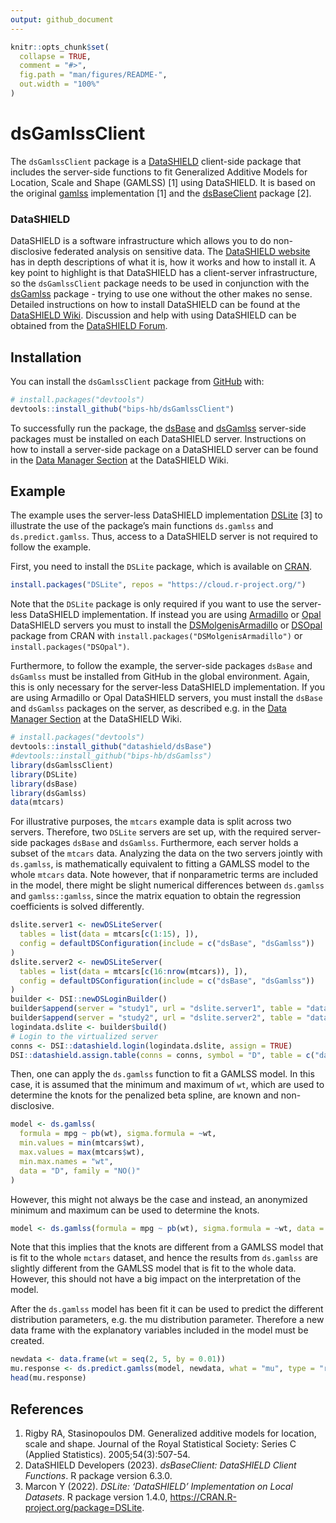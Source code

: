```yaml
---
output: github_document
---
```


<!-- README.md is generated from README.Rmd. Please edit that file -->

```r
knitr::opts_chunk$set(
  collapse = TRUE,
  comment = "#>",
  fig.path = "man/figures/README-",
  out.width = "100%"
)
```

# dsGamlssClient

<!-- badges: start -->

<!-- badges: end -->

The `dsGamlssClient` package is a [DataSHIELD](https://www.datashield.org) client-side package that includes the server-side functions to fit Generalized Additive Models for Location, Scale and Shape (GAMLSS) [1] using DataSHIELD. It is based on the original [gamlss](https://cran.r-project.org/package=gamlss) implementation [1] and the [dsBaseClient](https://github.com/datashield/dsBaseClient) package [2].

### DataSHIELD
DataSHIELD is a software infrastructure which allows you to do non-disclosive federated analysis on sensitive data. The [DataSHIELD website](https://www.datashield.org) has in depth descriptions of what it is, how it works and how to install it. A key point to highlight is that DataSHIELD has a client-server infrastructure, so the `dsGamlssClient` package needs to be used in conjunction with the [dsGamlss](https://github.com/bips-hb/dsGamlss) package - trying to use one without the other makes no sense. Detailed instructions on how to install DataSHIELD can be found at the [DataSHIELD Wiki](https://www.datashield.org/wiki). Discussion and help with using DataSHIELD can be obtained from the [DataSHIELD Forum](https://datashield.discourse.group/).

## Installation

You can install the `dsGamlssClient` package from [GitHub](https://github.com/) with:

``` r
# install.packages("devtools")
devtools::install_github("bips-hb/dsGamlssClient")
```

To successfully run the package, the [dsBase](https://github.com/datashield/dsBase) and [dsGamlss](https://github.com/bips-hb/dsGamlss) server-side packages must be installed on each DataSHIELD server. Instructions on how to install a server-side package on a DataSHIELD server can be found in the [Data Manager Section](https://wiki.datashield.org/en/getting-started/data-manager/overview) at the DataSHIELD Wiki.

## Example

The example uses the server-less DataSHIELD implementation [DSLite](https://cran.r-project.org/package=DSLite) [3] to illustrate the use of the package's main functions `ds.gamlss` and `ds.predict.gamlss`. Thus, access to a DataSHIELD server is not required to follow the example. 

First, you need to install the `DSLite` package, which is available on [CRAN](https://cran.r-project.org/). 

```r
install.packages("DSLite", repos = "https://cloud.r-project.org/")
```

Note that the `DSLite` package is only required if you want to use the server-less DataSHIELD implementation. If instead you are using [Armadillo](https://molgenis.github.io/molgenis-service-armadillo/) or [Opal](https://opaldoc.obiba.org/en/latest/) DataSHIELD servers you must to install the [DSMolgenisArmadillo](https://cran.r-project.org/package=DSMolgenisArmadillo) or [DSOpal](https://cran.r-project.org/package=DSOpal) package from CRAN with `install.packages("DSMolgenisArmadillo")` or `install.packages("DSOpal")`. 

Furthermore, to follow the example, the server-side packages `dsBase` and `dsGamlss` must be installed from GitHub in the global environment. Again, this is only necessary for the server-less DataSHIELD implementation. If you are using Armadillo or Opal DataSHIELD servers, you must install the `dsBase` and `dsGamlss` packages on the server, as described e.g. in the [Data Manager Section](https://wiki.datashield.org/en/getting-started/data-manager/overview) at the DataSHIELD Wiki.

```r
# install.packages("devtools")
devtools::install_github("datashield/dsBase")
#devtools::install_github("bips-hb/dsGamlss")
library(dsGamlssClient)
library(DSLite)
library(dsBase)
library(dsGamlss)
data(mtcars)
```

For illustrative purposes, the `mtcars` example data is split across two servers. Therefore, two `DSLite` servers are set up, with the required server-side packages `dsBase` and `dsGamlss`. Furthermore, each server holds a subset of the `mtcars` data. Analyzing the data on the two servers jointly with `ds.gamlss`, is mathematically equivalent to fitting a GAMLSS model to the whole `mtcars` data. Note however, that if nonparametric terms are included in the model, there might be slight numerical differences between `ds.gamlss` and `gamlss::gamlss`, since the matrix equation to obtain the regression coefficients is solved differently.

```r
dslite.server1 <- newDSLiteServer(
  tables = list(data = mtcars[c(1:15), ]),
  config = defaultDSConfiguration(include = c("dsBase", "dsGamlss"))
)
dslite.server2 <- newDSLiteServer(
  tables = list(data = mtcars[c(16:nrow(mtcars)), ]),
  config = defaultDSConfiguration(include = c("dsBase", "dsGamlss"))
)
builder <- DSI::newDSLoginBuilder()
builder$append(server = "study1", url = "dslite.server1", table = "data", driver = "DSLiteDriver")
builder$append(server = "study2", url = "dslite.server2", table = "data", driver = "DSLiteDriver")
logindata.dslite <- builder$build()
# Login to the virtualized server
conns <- DSI::datashield.login(logindata.dslite, assign = TRUE)
DSI::datashield.assign.table(conns = conns, symbol = "D", table = c("data", "data"))
```

Then, one can apply the `ds.gamlss` function to fit a GAMLSS model. In this case, it is assumed that the minimum and maximum of `wt`, which are used to determine the knots for the penalized beta spline, are known and non-disclosive.

```r
model <- ds.gamlss(
  formula = mpg ~ pb(wt), sigma.formula = ~wt,
  min.values = min(mtcars$wt),
  max.values = max(mtcars$wt),
  min.max.names = "wt",
  data = "D", family = "NO()"
)
```

However, this might not always be the case and instead, an anonymized minimum and maximum can be used to determine the knots. 

```r
model <- ds.gamlss(formula = mpg ~ pb(wt), sigma.formula = ~wt, data = "D", family = "NO()")
```

Note that this implies that the knots are different from a GAMLSS model that is fit to the whole `mctars` dataset, and hence the results from `ds.gamlss` are slightly different
from the GAMLSS model that is fit to the whole data. However, this should not have a big impact on the interpretation of the model.

After the `ds.gamlss` model has been fit it can be used to predict the different distribution parameters, e.g. the mu distribution parameter. Therefore a new data frame with the explanatory variables included in the model must be created.
```r
newdata <- data.frame(wt = seq(2, 5, by = 0.01))
mu.response <- ds.predict.gamlss(model, newdata, what = "mu", type = "response")
head(mu.response)
```


## References
1. Rigby RA, Stasinopoulos DM. Generalized additive models for location, scale and shape. Journal of the Royal Statistical Society: Series C (Applied Statistics). 2005;54(3):507-54.
2. DataSHIELD Developers (2023). _dsBaseClient: DataSHIELD Client Functions_. R package version 6.3.0.
3. Marcon Y (2022). _DSLite: 'DataSHIELD' Implementation on Local Datasets_. R package version 1.4.0, <https://CRAN.R-project.org/package=DSLite>.
